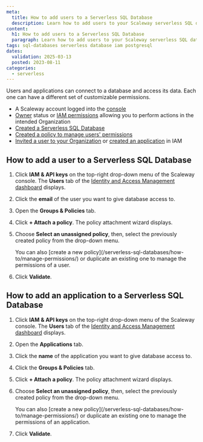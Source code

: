 ```yaml
---
meta:
  title: How to add users to a Serverless SQL Database
  description: Learn how to add users to your Scaleway serverless SQL database.
content:
  h1: How to add users to a Serverless SQL Database
  paragraph: Learn how to add users to your Scaleway serverless SQL database.
tags: sql-databases serverless database iam postgresql
dates:
  validation: 2025-03-13
  posted: 2023-08-11
categories:
  - serverless
---
```


Users and applications can connect to a database and access its data. Each one can have a different set of customizable permissions.

<Macro id="requirements" />

- A Scaleway account logged into the [console](https://console.scaleway.com)
- [Owner](/iam/concepts/#owner) status or [IAM permissions](/iam/concepts/#permission) allowing you to perform actions in the intended Organization
- [Created a Serverless SQL Database](/serverless-sql-databases/how-to/create-a-database/)
- [Created a policy to manage users' permissions](/serverless-sql-databases/how-to/manage-permissions/)
- [Invited a user to your Organization](/iam/how-to/invite-user-to-orga/) or [created an application](/iam/how-to/create-application/) in IAM

## How to add a user to a Serverless SQL Database

1. Click **IAM & API keys** on the top-right drop-down menu of the Scaleway console. The **Users** tab of the [Identity and Access Management dashboard](https://console.scaleway.com/iam/users) displays.

2. Click the **email** of the user you want to give database access to.

3. Open the **Groups & Policies** tab.

4. Click **+ Attach a policy**. The policy attachment wizard displays.

5. Choose **Select an unassigned policy**, then, select the previously created policy from the drop-down menu.

    <Message type="note">
        You can also [create a new policy](/serverless-sql-databases/how-to/manage-permissions/) or duplicate an existing one to manage the permissions of a user.
    </Message>

6. Click **Validate**.

## How to add an application to a Serverless SQL Database

1. Click **IAM & API keys** on the top-right drop-down menu of the Scaleway console. The **Users** tab of the [Identity and Access Management dashboard](https://console.scaleway.com/iam/users) displays.

2. Open the **Applications** tab.

3. Click the **name** of the application you want to give database access to.

4. Click the **Groups & Policies** tab.

5. Click **+ Attach a policy**. The policy attachment wizard displays.

6. Choose **Select an unassigned policy**, then, select the previously created policy from the drop-down menu.

    <Message type="note">
        You can also [create a new policy](/serverless-sql-databases/how-to/manage-permissions/) or duplicate an existing one to manage the permissions of an application.
    </Message>

7. Click **Validate**.


